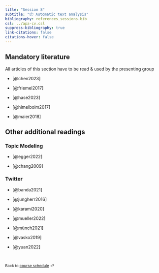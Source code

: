 ```yaml
---
title: "Session 8"
subtitle: "📦 Automatic text analysis"
bibliography: references_sessions.bib
csl: ../apa-cv.csl 
suppress-bibliography: true
link-citations: false
citations-hover: false
---
```


## Mandatory literature

::: {.callout-important appearance="simple"}
All articles of this section have to be read & used by the presenting group
:::

-   [@chen2023]

-   [@friemel2017]

-   [@hase2023]

-   [@himelboim2017]

-   [@maier2018]



## Other additional readings

### Topic Modeling

-   [@egger2022]

-   [@chang2009]

### Twitter

-   [@banda2021]

-   [@jungherr2016]

-   [@karami2020]

-   [@mueller2022]

-   [@münch2021]

-   [@vasko2019]

-   [@yuan2022]

<br>

::: {style="font-size: 0.875em;"}
Back to [course schedule](/index.html "Course schedule") ⏎
:::